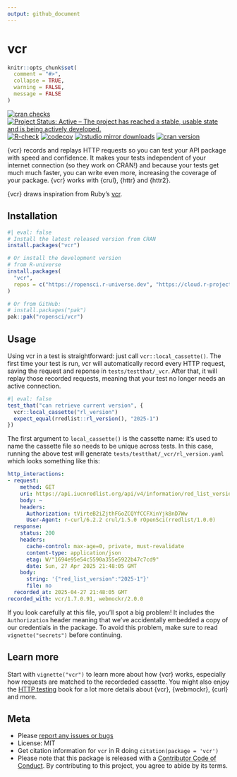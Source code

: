 ```yaml
---
output: github_document
---
```


vcr
===

```r
knitr::opts_chunk$set(
  comment = "#>",
  collapse = TRUE,
  warning = FALSE,
  message = FALSE
)
```

<!-- README.md is generated from README.Rmd. Please edit that file -->

[![cran checks](https://badges.cranchecks.info/worst/vcr.svg)](https://CRAN.R-project.org/package=vcr)
[![Project Status: Active – The project has reached a stable, usable state and is being actively developed.](https://www.repostatus.org/badges/latest/active.svg)](https://www.repostatus.org/#active)
[![R-check](https://github.com/ropensci/vcr/workflows/R-check/badge.svg)](https://github.com/ropensci/vcr/actions/)
[![codecov](https://codecov.io/gh/ropensci/vcr/branch/main/graph/badge.svg)](https://app.codecov.io/gh/ropensci/vcr)
[![rstudio mirror downloads](https://cranlogs.r-pkg.org/badges/vcr)](https://github.com/r-hub/cranlogs.app)
[![cran version](https://www.r-pkg.org/badges/version/vcr)](https://cran.r-project.org/package=vcr)


{vcr} records and replays HTTP requests so you can test your API package with speed and confidence. It makes your tests independent of your internet connection (so they work on CRAN!) and because your tests get much much faster, you can write even more, increasing the coverage of your package. {vcr} works with {crul}, {httr} and {httr2}.

{vcr} draws inspiration from Ruby's [vcr](https://github.com/vcr/vcr).

## Installation

```r
#| eval: false
# Install the latest released version from CRAN
install.packages("vcr")

# Or install the development version
# from R-universe
install.packages(
  "vcr",
  repos = c("https://ropensci.r-universe.dev", "https://cloud.r-project.org")
)

# Or from GitHub:
# install.packages("pak")
pak::pak("ropensci/vcr")
```

## Usage

Using vcr in a test is straightforward: just call `vcr::local_cassette()`. The first time your test is run, vcr will automatically record every HTTP request, saving the request and reponse in `tests/testthat/_vcr`. After that, it will replay those recorded requests, meaning that your test no longer needs an active connection.

```r
#| eval: false
test_that("can retrieve current version", {
  vcr::local_cassette("rl_version")
  expect_equal(rredlist::rl_version(), "2025-1")
})
```

The first argument to `local_cassette()` is the cassette name: it's used to name the cassette file so needs to be unique across tests. In this case, running the above test will generate `tests/testthat/_vcr/rl_version.yaml` which looks something like this:

```yaml
http_interactions:
- request:
    method: GET
    uri: https://api.iucnredlist.org/api/v4/information/red_list_version
    body: ~
    headers:
      Authorization: tVirteB2iZjthFGoZCQYfCCFXinYjk8nD7Ww
      User-Agent: r-curl/6.2.2 crul/1.5.0 rOpenSci(rredlist/1.0.0)
  response:
    status: 200
    headers:
      cache-control: max-age=0, private, must-revalidate
      content-type: application/json
      etag: W/"1694e95e54c5590a355e5922b47c7cd9"
      date: Sun, 27 Apr 2025 21:48:05 GMT
    body:
      string: '{"red_list_version":"2025-1"}'
      file: no
  recorded_at: 2025-04-27 21:48:05 GMT
recorded_with: vcr/1.7.0.91, webmockr/2.0.0
```

If you look carefully at this file, you'll spot a big problem! It includes the `Authorization` header meaning that we've accidentally embedded a copy of our credentials in the package. To avoid this problem, make sure to read `vignette("secrets")` before continuing.

## Learn more

Start with `vignette("vcr")` to learn more about how {vcr} works, especially how requests are matched to the recordeded cassette. You might also enjoy the [HTTP testing](https://books.ropensci.org/http-testing/) book for a lot more details about {vcr}, {webmockr}, {curl} and more.

## Meta

* Please [report any issues or bugs](https://github.com/ropensci/vcr/issues)
* License: MIT
* Get citation information for `vcr` in R doing `citation(package = 'vcr')`
* Please note that this package is released with a [Contributor Code of Conduct](https://ropensci.org/code-of-conduct/). By contributing to this project, you agree to abide by its terms.
